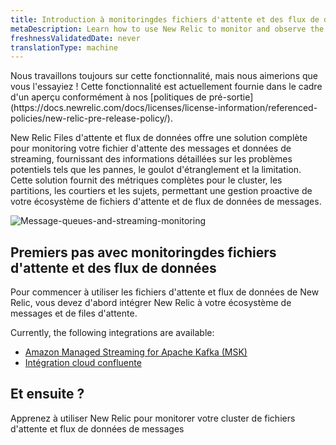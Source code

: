 ```yaml
---
title: Introduction à monitoringdes fichiers d'attente et des flux de données
metaDescription: Learn how to use New Relic to monitor and observe the performance of your Kafka message queues and streaming data.
freshnessValidatedDate: never
translationType: machine
---
```


<Callout title="Aperçu">
  Nous travaillons toujours sur cette fonctionnalité, mais nous aimerions que vous l&apos;essayiez ! Cette fonctionnalité est actuellement fournie dans le cadre d&apos;un aperçu conformément à nos [politiques de pré-sortie](https://docs.newrelic.com/docs/licenses/license-information/referenced-policies/new-relic-pre-release-policy/).
</Callout>

New Relic Files d&apos;attente et flux de données offre une solution complète pour monitoring votre fichier d&apos;attente des messages et données de streaming, fournissant des informations détaillées sur les problèmes potentiels tels que les pannes, le goulot d&apos;étranglement et la limitation. Cette solution fournit des métriques complètes pour le cluster, les partitions, les courtiers et les sujets, permettant une gestion proactive de votre écosystème de fichiers d&apos;attente et de flux de données de messages.

<img title="Message-queues-and-streaming-monitoring" alt="Message-queues-and-streaming-monitoring" src="/images/kafka-monitoring.webp" />

## Premiers pas avec monitoringdes fichiers d&apos;attente et des flux de données

Pour commencer à utiliser les fichiers d&apos;attente et flux de données de New Relic, vous devez d&apos;abord intégrer New Relic à votre écosystème de messages et de files d&apos;attente.

Currently, the following integrations are available:

* [Amazon Managed Streaming for Apache Kafka (MSK)](/docs/message-queues-streaming/installation/aws-managed-kafka-msk-integration)
* [Intégration cloud confluente](/docs/message-queues-streaming/installation/confluent-cloud-integration)

## Et ensuite ?

<DocTiles>
  <DocTile title="Data and UI" path="/docs/message-queues-streaming/ui-data/understand-ui">Apprenez à utiliser New Relic pour monitorer votre cluster de fichiers d&apos;attente et flux de données de messages</DocTile>
</DocTiles>